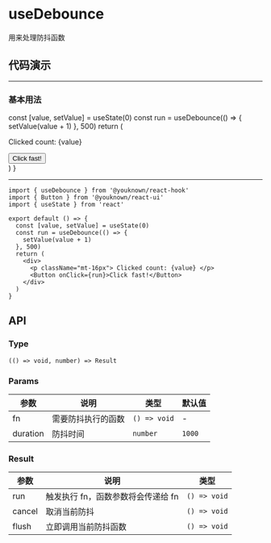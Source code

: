 # useDebounce

用来处理防抖函数

## 代码演示


---

### 基本用法

  const [value, setValue] = useState(0)
  const run = useDebounce(() => {
    setValue(value + 1)
  }, 500)
  return (
    <div>
      <p className="mt-16px"> Clicked count: {value} </p>
      <Button onClick={run}>Click fast!</Button>
    </div>
  )
}

<BasicUsage />

---

```tsx
import { useDebounce } from '@youknown/react-hook'
import { Button } from '@youknown/react-ui'
import { useState } from 'react'

export default () => {
  const [value, setValue] = useState(0)
  const run = useDebounce(() => {
    setValue(value + 1)
  }, 500)
  return (
    <div>
      <p className="mt-16px"> Clicked count: {value} </p>
      <Button onClick={run}>Click fast!</Button>
    </div>
  )
}
```

## API

### Type

`(() => void, number) => Result`

### Params

| 参数     | 说明               | 类型         | 默认值 |
| -------- | ------------------ | ------------ | ------ |
| fn       | 需要防抖执行的函数 | `() => void` | -      |
| duration | 防抖时间           | `number`     | `1000` |

### Result

| 参数   | 说明                               | 类型         |
| ------ | ---------------------------------- | ------------ |
| run    | 触发执行 fn，函数参数将会传递给 fn | `() => void` |
| cancel | 取消当前防抖                       | `() => void` |
| flush  | 立即调用当前防抖函数               | `() => void` |
